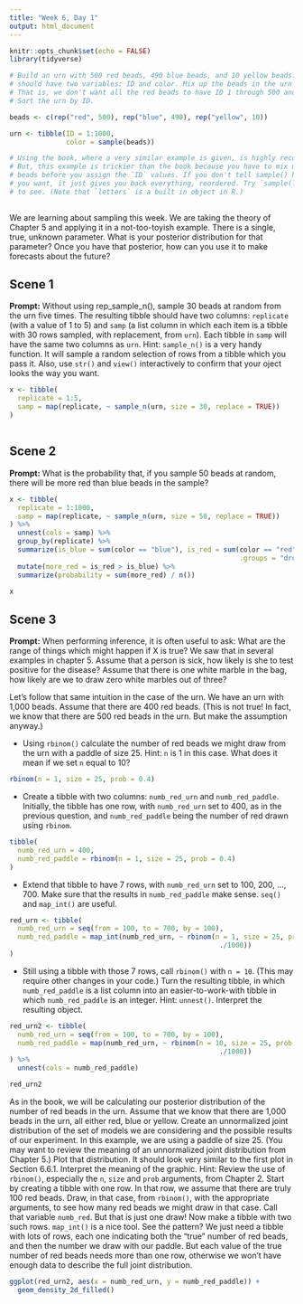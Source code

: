 ```yaml
---
title: "Week 6, Day 1"
output: html_document
---
```


```r
knitr::opts_chunk$set(echo = FALSE)
library(tidyverse)

# Build an urn with 500 red beads, 490 blue beads, and 10 yellow beads. The urn
# should have two variables: ID and color. Mix up the beads in the urn randomly.
# That is, we don't want all the red beads to have ID 1 through 500 and so on.
# Sort the urn by ID.

beads <- c(rep("red", 500), rep("blue", 490), rep("yellow", 10))

urn <- tibble(ID = 1:1000,
              color = sample(beads))

# Using the book, where a very similar example is given, is highly recommended.
# But, this example is trickier than the book because you have to mix up the
# beads before you assign the `ID` values. If you don't tell sample() how many
# you want, it just gives you back everything, reordered. Try `sample(letters)`
# to see. (Note that `letters` is a built in object in R.)
              
```

We are learning about sampling this week. We are taking the theory of Chapter 5 and applying it in a not-too-toyish example. There is a single, true, unknown parameter. What is your posterior distribution for that parameter? Once you have that posterior, how can you use it to make forecasts about the future? 


## Scene 1

**Prompt:** Without using rep_sample_n(), sample 30 beads at random from the urn five times. The resulting tibble should have two columns: `replicate` (with a value of 1 to 5) and `samp` (a list column in which each item is a tibble with 30 rows sampled, with replacement, from `urn`). Each tibble in `samp` will have the same two columns as `urn`. Hint: `sample_n()` is a very handy function. It will sample a random selection of rows from a tibble which you pass it. Also, use `str()` and `view()` interactively to confirm that your oject looks the way you want.
```r
x <- tibble(
  replicate = 1:5,
  samp = map(replicate, ~ sample_n(urn, size = 30, replace = TRUE))
)



```


## Scene 2

**Prompt:** What is the probability that, if you sample 50 beads at random, there will be more red than blue beads in the sample?

```r
x <- tibble(
  replicate = 1:1000,
  samp = map(replicate, ~ sample_n(urn, size = 50, replace = TRUE))
) %>%
  unnest(cols = samp) %>%
  group_by(replicate) %>%
  summarize(is_blue = sum(color == "blue"), is_red = sum(color == "red"),
                                                         .groups = "drop") %>%
  mutate(more_red = is_red > is_blue) %>%
  summarize(probability = sum(more_red) / n())

x
```



## Scene 3

**Prompt:** When performing inference, it is often useful to ask: What are the range of things which might happen if X is true? We saw that in several examples in chapter 5. Assume that a person is sick, how likely is she to test positive for the disease? Assume that there is one white marble in the bag, how likely are we to draw zero white marbles out of three? 

Let's follow that same intuition in the case of the urn. We have an urn with 1,000 beads. Assume that there are 400 red beads. (This is not true! In fact, we know that there are 500 red beads in the urn. But make the assumption anyway.)

* Using `rbinom()` calculate the number of red beads we might draw from the urn with a paddle of size 25. Hint: `n` is 1 in this case. What does it mean if we set `n` equal to 10?

```r
rbinom(n = 1, size = 25, prob = 0.4)
```


* Create a tibble with two columns: `numb_red_urn` and `numb_red_paddle`. Initially, the tibble has one row, with `numb_red_urn` set to 400, as in the previous question, and `numb_red_paddle` being the number of red drawn using `rbinom`.

```r
tibble(
  numb_red_urn = 400,
  numb_red_paddle = rbinom(n = 1, size = 25, prob = 0.4)
)
```


* Extend that tibble to have 7 rows, with `numb_red_urn` set to 100, 200, ..., 700. Make sure that the results in `numb_red_paddle` make sense. `seq()` and `map_int()` are useful.
```r
red_urn <- tibble(
  numb_red_urn = seq(from = 100, to = 700, by = 100),
  numb_red_paddle = map_int(numb_red_urn, ~ rbinom(n = 1, size = 25, prob = 
                                                    ./1000))
)
```


* Still using a tibble with those 7 rows, call `rbinom()` with `n = 10`. (This may require other changes in your code.) Turn the resulting tibble, in which `numb_red_paddle` is a list column into an easier-to-work-with tibble in which `numb_red_paddle` is an integer. Hint: `unnest()`. Interpret the resulting object.
```r

red_urn2 <- tibble(
  numb_red_urn = seq(from = 100, to = 700, by = 100),
  numb_red_paddle = map(numb_red_urn, ~ rbinom(n = 10, size = 25, prob = 
                                                    ./1000))
) %>%
  unnest(cols = numb_red_paddle)

red_urn2
```
As in the book, we will be calculating our posterior distribution of the number of red beads in the urn. Assume that we know that there are 1,000 beads in the urn, all either red, blue or yellow. Create an unnormalized joint distribution of the set of models we are considering and the possible results of our experiment. In this example, we are using a paddle of size 25. (You may want to review the meaning of an unnormalized joint distribution from Chapter 5.) Plot that distribution. It should look very similar to the first plot in Section 6.6.1.
Interpret the meaning of the graphic.
Hint: Review the use of `rbinom()`, especially the `n`, `size` and `prob` arguments, from Chapter 2. Start by creating a tibble with one row. In that row, we assume that there are truly 100 red beads. Draw, in that case, from `rbinom()`, with the appropriate arguments, to see how many red beads we might draw in that case. Call that variable `numb_red`. But that is just one draw! Now make a tibble with two such rows. `map_int()` is a nice tool. See the pattern? We just need a tibble with lots of rows, each one indicating both the “true” number of red beads, and then the number we draw with our paddle. But each value of the true number of red beads needs more than one row, otherwise we won’t have enough data to describe the full joint distribution.

```r
ggplot(red_urn2, aes(x = numb_red_urn, y = numb_red_paddle)) +
  geom_density_2d_filled()
```

